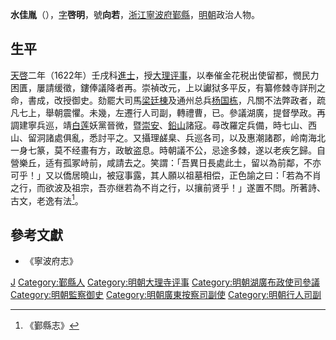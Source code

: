 '''水佳胤'''（{{bd|？||？||}}），[[表字|字]]'''啓明'''，號'''向若'''，[[浙江|浙江]][[寧波府|寧波府]][[鄞縣|鄞縣]]，[[明朝|明朝]]政治人物。

==生平==
[[天啟_(明朝)|天啓]]二年（1622年）壬戌科[[進士|進士]]，授[[大理评事|大理评事]]，以奉催金花税出使留都，憫民力困匱，屢請缓徵，鏤俸議降者再。崇禎改元，上以讞狱多平反，有纂修棘寺詳刑之命，書成，改授御史。劾罷大司馬[[梁廷棟|梁廷棟]]及通州总兵[[杨国栋|杨国栋]]，凡關不法弊政者，疏凡七上，舉朝震懼。未幾，左遷行人司副，轉禮曹，已。參議湖廣，提督學政。再調建寧兵巡，靖[[白莲教|白莲]]妖黨晉微，暨[[崇安|崇安]]、[[鉛山|鉛山]]諸寇。尋改羅定兵備，時七山、西山、留洞諸處俱亂，悉討平之。又攝理鹾臬、兵巡各司，以及惠潮諸郡，岭南海北一身七篆，莫不经畫有方，政敏盗息。時朝議不公，忌途多棘，遂以老疾乞歸。自營樂丘，适有孤冢峙前，咸請去之。笑謂：「吾異日長處此土，留以為前鄰，不亦可乎！」又以僑居曉山，被寇事露，其人願以祖墓相偿，正色諭之曰：「若為不肖之行，而欲波及祖宗，吾亦继若為不肖之行，以攘前贤乎！」遂置不問。所著詩、古文，老逸有法<ref>《鄞縣志》</ref>。

==參考文獻==
{{reflist}}
*《寧波府志》

{{天啓二年壬戌科殿試金榜}}

{{Authority control}}

{{DEFAULTSORT:}}
[[Category:水姓|J]]
[[Category:鄞縣人|Category:鄞縣人]]
[[Category:明朝大理寺评事|Category:明朝大理寺评事]]
[[Category:明朝湖廣布政使司參議|Category:明朝湖廣布政使司參議]]
[[Category:明朝監察御史|Category:明朝監察御史]]
[[Category:明朝廣東按察司副使|Category:明朝廣東按察司副使]]
[[Category:明朝行人司副|Category:明朝行人司副]]